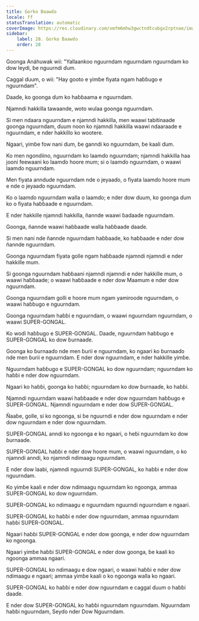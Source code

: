 ```yaml
---
title: Gorko Baawɗo
locale: ff
statusTranslation: automatic
coverImage: https://res.cloudinary.com/xmfm6mhw3gwctndtcubgx2rptnae/image/upload/v1741354419/small_cover_la_gran_rebelion_28716e29d2.webp
sidebar:
    label: 28. Gorko Baawɗo
    order: 28
---
```

Goonga Anáhuwak wii: "Yallaankoo nguurndam nguurndam nguurndam ko dow leydi, ɓe nguurndi ɗum.

Caggal ɗuum, o wii: "Hay gooto e yimɓe fiyata ngam haɓɓugo e nguurndam".

Daaɗe, ko goonga ɗum ko haɓɓaama e nguurndam.

Njamndi hakkilla tawaande, woto wulaa goonga nguurndam.

Si men ndaara nguurndam e njamndi hakkilla, men waawi tabitinaade goonga nguurndam, ɗuum noon ko njamndi hakkilla waawi ndaaraade e nguurndam, e nder hakkillo ko wootere.

Ngaari, yimɓe fow nani ɗum, ɓe ganndi ko nguurndam, ɓe kaali ɗum.

Ko men ngondiino, nguurndam ko laamɗo nguurndam; njamndi hakkilla haa jooni feewaani ko laamɗo hoore mum; si o laamɗo nguurndam, o waawi laamɗo nguurndam.

Men fiyata anndude nguurndam nde o jeyaaɗo, o fiyata laamɗo hoore mum e nde o jeyaaɗo nguurndam.

Ko o laamɗo nguurndam walla o laamɗo; e nder dow ɗuum, ko goonga ɗum ko o fiyata haɓɓaade e nguurndam.

E nder hakkille njamndi hakkilla, ñannde waawi ɓadaade nguurndam.

Goonga, ñannde waawi haɓɓaade walla haɓɓaade daaɗe.

Si men nani nde ñannde nguurndam haɓɓaade, ko haɓɓaade e nder dow ñannde nguurndam.

Goonga nguurndam fiyata golle ngam haɓɓaade njamndi njamndi e nder hakkille mum.

Si goonga nguurndam haɓɓaani njamndi njamndi e nder hakkille mum, o waawi haɓɓaade; o waawi haɓɓaade e nder dow Maamum e nder dow nguurndam.

Goonga nguurndam golli e hoore mum ngam yamiroode nguurndam, o waawi haɓɓugo e nguurndam.

Goonga nguurndam haɓɓi e nguurndam, o waawi nguurndam nguurndam, o waawi SUPER-GONGAL.

Ko woɗi haɓɓugo e SUPER-GONGAL. Daaɗe, nguurndam haɓɓugo e SUPER-GONGAL ko dow ɓurnaaɗe.

Goonga ko ɓurnaaɗo nde men ɓurii e nguurndam, ko ngaari ko ɓurnaaɗo nde men ɓurii e nguurndam. E nder dow nguurndam, e nder hakkille yimɓe.

Nguurndam haɓɓugo e SUPER-GONGAL ko dow nguurndam; nguurndam ko haɓɓi e nder dow nguurndam.

Ngaari ko haɓɓi, goonga ko haɓɓi; nguurndam ko dow ɓurnaaɗe, ko haɓɓi.

Njamndi nguurndam waawi haɓɓaade e nder dow nguurndam haɓɓugo e SUPER-GONGAL. Njamndi nguurndam e nder dow SUPER-GONGAL.

Ñaaɓe, golle, si ko ngoonga, si ɓe nguurndi e nder dow nguurndam e nder dow nguurndam e nder dow nguurndam.

SUPER-GONGAL anndi ko ngoonga e ko ngaari, o heɓi nguurndam ko dow ɓurnaaɗe.

SUPER-GONGAL haɓɓi e nder dow hoore mum, o waawi nguurndam, o ko njamndi anndi, ko njamndi ndimaagu nguurndam.

E nder dow laabi, njamndi nguurndi SUPER-GONGAL, ko haɓɓi e nder dow nguurndam.

Ko yimɓe kaali e nder dow ndimaagu nguurndam ko ngoonga, ammaa SUPER-GONGAL ko dow nguurndam.

SUPER-GONGAL ko ndimaagu e nguurndam nguurndi nguurndam e ngaari.

SUPER-GONGAL ko haɓɓi e nder dow nguurndam, ammaa nguurndam haɓɓi SUPER-GONGAL.

Ngaari haɓɓi SUPER-GONGAL e nder dow goonga, e nder dow nguurndam ko ngoonga.

Ngaari yimɓe haɓɓi SUPER-GONGAL e nder dow goonga, ɓe kaali ko ngoonga ammaa ngaari.

SUPER-GONGAL ko ndimaagu e dow ngaari, o waawi haɓɓi e nder dow ndimaagu e ngaari; ammaa yimɓe kaali o ko ngoonga walla ko ngaari.

SUPER-GONGAL ko haɓɓi e nder dow nguurndam e caggal ɗuum o haɓɓi daaɗe.

E nder dow SUPER-GONGAL ko haɓɓi nguurndam nguurndam. Nguurndam haɓɓi nguurndam, Seyɗo nder Dow Nguurndam.

